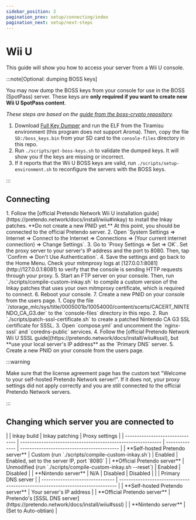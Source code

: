 ```yaml
---
sidebar_position: 2
pagination_prev: setup/connecting/index
pagination_next: setup/next-steps
---
```



# Wii U

This guide will show you how to access your server from a Wii U console.

:::note[Optional: dumping BOSS keys]

You may now dump the BOSS keys from your console for use in the BOSS (SpotPass) server. These keys are **only required
if you want to create new Wii U SpotPass content**.

_These steps are based on the
[guide from the boss-crypto repository](https://github.com/PretendoNetwork/boss-crypto/#dumping-crypto-keys)._

1. Download [Full Key Dumper](https://github.com/EpicUsername12/Full_Key_Dumper/releases) and run the ELF from the
   Tiramisu environment (this program does not support Aroma). Then, copy the file `SD:/boss_keys.bin` from your SD card
   to the `console-files` directory in this repo.
2. Run `./scripts/get-boss-keys.sh` to validate the dumped keys. It will show you if the keys are missing or incorrect.
3. If it reports that the Wii U BOSS keys are valid, run `./scripts/setup-environment.sh` to reconfigure the servers
   with the BOSS keys.

:::

## Connecting

<Tabs groupId="methods">
  <TabItem value="inkay" label="Inkay (homebrew)" default>
    1. Follow the [official Pretendo Network Wii U installation guide](https://pretendo.network/docs/install/wiiu#inkay)
       to install the Inkay patches. **Do not create a new PNID yet.** At this point, you should be connected to the
       official Pretendo server.
    2. Open
       `System Settings => Internet => Connect to the Internet => Connections => (Your current internet connection) => Change Settings`.
    3. Go to `Proxy Settings => Set => OK`. Set the proxy server to your server's IP address and the port to 8080. Then,
       tap `Confirm => Don't Use Authentication`.
    4. Save the settings and go back to the Home Menu. Check your mitmproxy logs at
       [127.0.0.1:8081](http://127.0.0.1:8081) to verify that the console is sending HTTP requests through your proxy.
    5. Start an FTP server on your console. Then, run `./scripts/compile-custom-inkay.sh` to compile a custom version of
       the Inkay patches that uses your own mitmproxy certificate, which is required to connect.
    6. Reboot your console.
    7. Create a new PNID on your console from the users page.
  </TabItem>

  <TabItem value="sssl" label="SSSL (hackless)">
    1. Copy the file `/storage_mlc/sys/title/0005001b/10054000/content/scerts/CACERT_NINTENDO_CA_G3.der` to the
       `console-files` directory in this repo.
    2. Run `./scripts/patch-sssl-certificate.sh` to create a patched Nintendo CA G3 SSL certificate for SSSL.
    3. Open `compose.yml` and uncomment the `nginx-sssl` and `coredns-public` services.
    4. Follow the [official Pretendo Network Wii U SSSL guide](https://pretendo.network/docs/install/wiiu#sssl), but **use
       your local server's IP address** as the `Primary DNS` server.
    5. Create a new PNID on your console from the users page.
  </TabItem>
</Tabs>

:::warning

Make sure that the license agreement page has the custom text "Welcome to your self-hosted Pretendo Network server!". If
it does not, your proxy settings did not apply correctly and you are still connected to the official Pretendo Network
servers.

:::

## Changing which server you are connected to

<Tabs groupId="methods">
  <TabItem value="inkay" label="Inkay (homebrew)" default>
    |                                 | Inkay build                                                  | Inkay patching | Proxy settings                             |
    | ------------------------------- | ------------------------------------------------------------ | -------------- | ------------------------------------------ |
    | **Self-hosted Pretendo server** | Custom (run `./scripts/compile-custom-inkay.sh`)             | Enabled        | Enabled, set to the server IP, port `8080` |
    | **Official Pretendo server**    | Unmodified (run `./scripts/compile-custom-inkay.sh --reset`) | Enabled        | Disabled                                   |
    | **Nintendo server**             | N/A                                                          | Disabled       | Disabled                                   |
  </TabItem>

  <TabItem value="sssl" label="SSSL (hackless)">
    |                                 | Primary DNS server                                                            |
    | ------------------------------- | ----------------------------------------------------------------------------- |
    | **Self-hosted Pretendo server** | Your server's IP address                                                      |
    | **Official Pretendo server**    | Pretendo's [SSSL DNS server](https://pretendo.network/docs/install/wiiu#sssl) |
    | **Nintendo server**             | (Set to Auto-obtian)                                                          |
  </TabItem>
</Tabs>
